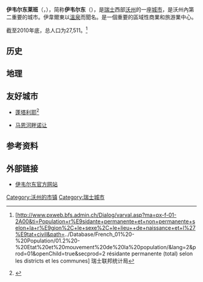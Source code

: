 {{瑞士市镇信息框
 | 市镇名称= 伊韦尔东莱班
 | 原文名称= {{lang|fr|Yverdon-les-Bains}}
 | 图片    = Picswiss_VD-47-14.jpg
 | 纹章 = CHE Yverdon-les-Bains COA.svg
 | 语言    = [[法语|法语]]
 | 所属州  = 沃州
 | iso-code-region = 
 | 所属区  = [[沃州北汝拉区|沃州北汝拉区]]
 | lat_d=46|lat_m=47|lat_NS=N|long_d=6|long_m=38|long_EW=E
 | 邮政编码        = 1400, 1401
 | 市镇代码        = 5938
 | 面积            = 11.28
 | 平均海拔        = 433
 | population_as_of = 2010年
 | 人口            = 27511
 | 主页  = www.yverdon.ch
 | 市镇长           = Daniel Von Siebenthal
 | 相邻市镇         = 
 | 友好城市         = 
|地图文件           = Karte Gemeinde Yverdon-les-Bains 2011.png
}}
'''伊韦尔东莱班'''（{{lang-fr|Yverdon-les-Bains}}，{{IPA-fr|ivɛʁdɔ̃ le bɛ̃|-|LL-Q150 (fra)-Eihel-Yverdon-les-Bains.wav}}），简称'''伊韦尔东'''（{{lang|fr|Yverdon}}），是[[瑞士|瑞士]]西部[[沃州|沃州]]的一座[[城市|城市]]，是沃州內第二重要的城市。伊韋爾東以[[溫泉|溫泉]]而聞名。是一個重要的區域性商業和旅游業中心。

截至2010年底，总人口为27,511。<ref>{{fr}}[http://www.pxweb.bfs.admin.ch/Dialog/varval.asp?ma=px-f-01-2A00&ti=Population+r%E9sidante+permanente+et+non+permanente+selon+la+r%E9gion%2C+le+sexe%2C+le+lieu++de+naissance+et+l%27%E9tat+civil&path=../Database/French_01%20-%20Population/01.2%20-%20Etat%20et%20mouvement%20de%20la%20population/&lang=2&prod=01&openChild=true&secprod=2 résidante permanente (total) selon les districts et les communes] {{Wayback|url=http://www.pxweb.bfs.admin.ch/Dialog/varval.asp?ma=px-f-01-2A00&ti=Population+r%E9sidante+permanente+et+non+permanente+selon+la+r%E9gion%2C+le+sexe%2C+le+lieu++de+naissance+et+l%27%E9tat+civil&path=..%2FDatabase%2FFrench_01%20-%20Population%2F01.2%20-%20Etat%20et%20mouvement%20de%20la%20population%2F&lang=2&prod=01&openChild=true&secprod=2 |date=20150102165023 }} 瑞士联邦统计局</ref>

==历史==

==地理==

==友好城市==

* {{FRA}} [[蓬塔利耶|蓬塔利耶]]<ref>{{Cite web|url=https://www.ville-pontarlier.fr/page/vivre-a-pontarlier/le-territoire/jumelages/presentation|title=Présentation|accessdate=2020-10-26|language=fr|website=ville-pontarlier.fr|archive-date=2020-11-16|archive-url=https://web.archive.org/web/20201116183044/https://www.ville-pontarlier.fr/page/vivre-a-pontarlier/le-territoire/jumelages/presentation}}</ref>
* {{FRA}} [[马恩河畔诺让|马恩河畔诺让]]

==参考资料==
{{reflist}}

==外部链接==
*{{fr}}[https://web.archive.org/web/20150211203443/http://www.yverdon.ch/ 伊韦尔东官方网站]

{{Authority control}}
{{DEFAULTSORT:Yverdon-les-Bains}}
{{沃州北汝拉区行政区划}}
[[Category:沃州的市镇|Category:沃州的市镇]]
[[Category:瑞士城市|Category:瑞士城市]]